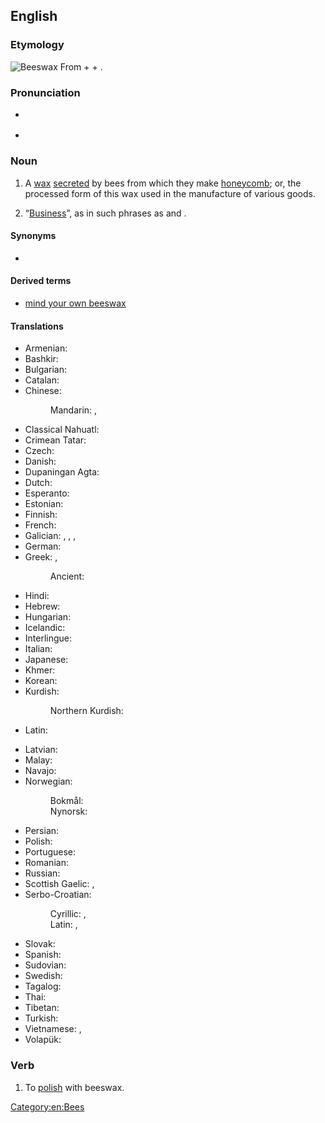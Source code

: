 ==English==
{{wikipedia}}

===Etymology===
[[File:Beeswax.jpg|thumb|'''Beeswax''']]
From {{m|en|bee}} + {{m|en|s'}} + {{m|en|wax}}.

===Pronunciation===
* {{a|US}} {{IPA|en|/ˈbizwæks/}}
* {{audio|en|en-us-beeswax.ogg|Audio (US)}}

===Noun===
{{en-noun|-|+}}

# A [[wax]] [[secrete]]d by bees from which they make [[honeycomb]]; or, the processed form of this wax used in the manufacture of various goods.
# {{lb|en|colloquial|mildly|humorous}} “[[business|Business]]”, as in such phrases as {{m|en|mind your own beeswax}} and {{m|en|none of your beeswax}}.

====Synonyms====
* {{l|en|E901}} {{qualifier|when used as a [[glazing agent]]}}

====Derived terms====
* [[mind your own beeswax]]

====Translations====
{{trans-top|wax secreted by bees}}
* Armenian: {{t+|hy|մեղրամոմ}}
* Bashkir: {{t|ba|балауыҙ}}
* Bulgarian: {{t|bg|пчелен восък|sc=Cyrl}}
* Catalan: {{t|ca|cera d'abelles|f}}
* Chinese:
*: Mandarin: {{t+|cmn|蜜蠟|sc=Hani}}, {{t+|cmn|蜜蜡|tr=mìlà|sc=Hani}}
* Classical Nahuatl: {{t|nci|xīcohcuitlatl}}
* Crimean Tatar: {{t|crh|balavuz}}
* Czech: {{t|cs|včelí vosk|m}}
* Danish: {{t+|da|bivoks}}
* Dupaningan Agta: {{t|duo|lilen}}
* Dutch: {{t+|nl|bijenwas|m}}
* Esperanto: {{t|eo|abelvakso}}
* Estonian: {{t|et|mesilasvaha}}
* Finnish: {{t+|fi|mehiläisvaha}}
* French: {{t+|fr|cire d'abeille|f}}
* Galician: {{t|gl|cera de abella|f}}, {{t|gl|borra de abella|f}}, {{t+|gl|buio|m}}, {{t|gl|morria|f}}
* German: {{t+|de|Bienenwachs|n}}
* Greek: {{t|el|μελισσόκηρος|m}}, {{t+|el|μελισσοκέρι|n}}
*: Ancient: {{t|grc|κηρός|m}}
* Hindi: {{t+|hi|मोम|m}}
* Hebrew: {{t+|he|דונג|m|tr=dónag}}
* Hungarian: {{t+|hu|méhviasz}}
* Icelandic: {{t|is|bývax|n}}
* Interlingue: {{t|ie|cire apin}}
* Italian: {{t|it|cera d'api}}
* Japanese: {{t|ja|蜜蝋|tr=[[みつろう]], mitsurō|sc=Jpan}}
* Khmer: {{t|km|ក្រមួនឃ្មុំ|tr=kror moun khmom|sc=Khmr}}
* Korean: {{t+|ko|밀랍}}
* Kurdish:
*: Northern Kurdish: {{t+|kmr|şima|f}}
* Latin: {{t|la|cera|f}}
{{trans-mid}}
* Latvian: {{t+|lv|vasks|m}}
* Malay: {{t|ms|lilin lebah}}
* Navajo: {{t|nv|tsísʼná bijeeh}}
* Norwegian:
*: Bokmål: {{t+|nb|bivoks|m|n}}
*: Nynorsk: {{t|nn|bivoks|m|n}}
* Persian: {{t+|fa|موم|tr=mum|sc=fa-Arab}}
* Polish: {{t|pl|[[wosk]] [[pszczeli]]|m-in}}
* Portuguese: {{t|pt|cera de abelha|f}}
* Romanian: {{t+|ro|ceară de albine|f}}
* Russian: {{t|ru|пчели́ный воск|m}}
* Scottish Gaelic: {{t|gd|cèir|f}}, {{t|gd|cèir-sheillean|f}}
* Serbo-Croatian:
*: Cyrillic: {{t|sh|восковаринa|f|sc=Cyrl}}, {{t|sh|пчелињи восак|m|sc=Cyrl}}
*: Latin: {{t+|sh|voskovarina|f}}, {{t|sh|pčelinji vosak|m}}
* Slovak: {{t|sk|včelí vosk|m}}
* Spanish: {{t|es|cera de abeja|f}}
* Sudovian: {{t|xsv|vaskan}}
* Swedish: {{t+|sv|bivax|n}}
* Tagalog: {{t|tl|pagkit}}
* Thai: {{t+|th|ขี้ผึ้ง}}
* Tibetan: {{t|bo|པྲ་ཚིལ}}
* Turkish: {{t+|tr|bal mumu}}
* Vietnamese: {{t|vi|sáp ong}}, {{t+|vi|lạp}}
* Volapük: {{t+|vo|bienaväk}}
{{trans-bottom}}

===Verb===
{{en-verb}}

# {{lb|en|transitive}} To [[polish]] with beeswax.

[[Category:en:Bees]]